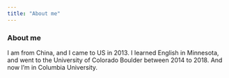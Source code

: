 ```yaml
---
title: "About me"
---
```


### About me

I am from China, and I came to US in 2013. I learned English in Minnesota, and went to the University of Colorado Boulder between 2014 to 2018. And now I'm in Columbia University.